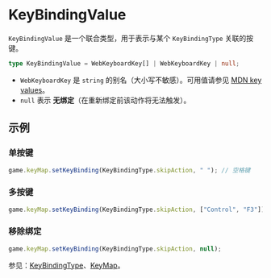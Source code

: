 
# KeyBindingValue

`KeyBindingValue` 是一个联合类型，用于表示与某个 `KeyBindingType` 关联的按键。

```typescript
type KeyBindingValue = WebKeyboardKey[] | WebKeyboardKey | null;
```

- `WebKeyboardKey` 是 `string` 的别名（大小写不敏感）。可用值请参见 [MDN key values](https://developer.mozilla.org/en-US/docs/Web/API/KeyboardEvent/key/Key_Values)。
- `null` 表示 **无绑定**（在重新绑定前该动作将无法触发）。

## 示例

### 单按键

```typescript
game.keyMap.setKeyBinding(KeyBindingType.skipAction, " "); // 空格键
```

### 多按键

```typescript
game.keyMap.setKeyBinding(KeyBindingType.skipAction, ["Control", "F3"]);
```

### 移除绑定

```typescript
game.keyMap.setKeyBinding(KeyBindingType.skipAction, null);
```

参见：[KeyBindingType](./KeyBindingType)、[KeyMap](../game/key-map)。 